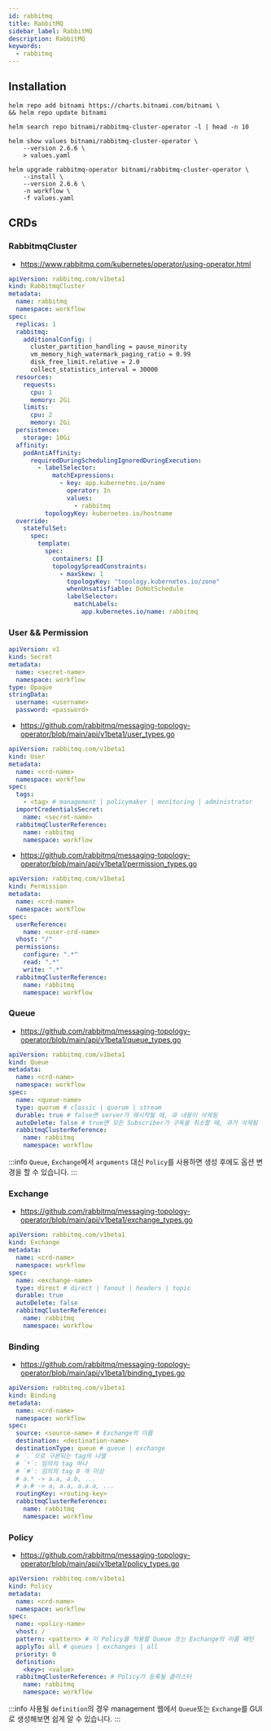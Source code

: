 ```yaml
---
id: rabbitmq
title: RabbitMQ
sidebar_label: RabbitMQ
description: RabbitMQ
keywords:
  - rabbitmq
---
```


## Installation

```shell
helm repo add bitnami https://charts.bitnami.com/bitnami \
&& helm repo update bitnami
```

```shell
helm search repo bitnami/rabbitmq-cluster-operator -l | head -n 10
```

```shell
helm show values bitnami/rabbitmq-cluster-operator \
    --version 2.6.6 \
    > values.yaml
```

```shell
helm upgrade rabbitmq-operator bitnami/rabbitmq-cluster-operator \
    --install \
    --version 2.6.6 \
    -n workflow \
    -f values.yaml
```

## CRDs

### RabbitmqCluster

- https://www.rabbitmq.com/kubernetes/operator/using-operator.html

```yaml
apiVersion: rabbitmq.com/v1beta1
kind: RabbitmqCluster
metadata:
  name: rabbitmq
  namespace: workflow
spec:
  replicas: 1
  rabbitmq:
    additionalConfig: |
      cluster_partition_handling = pause_minority
      vm_memory_high_watermark_paging_ratio = 0.99
      disk_free_limit.relative = 2.0
      collect_statistics_interval = 30000
  resources:
    requests:
      cpu: 1
      memory: 2Gi
    limits:
      cpu: 2
      memory: 2Gi
  persistence:
    storage: 10Gi
  affinity:
    podAntiAffinity:
      requiredDuringSchedulingIgnoredDuringExecution:
        - labelSelector:
            matchExpressions:
              - key: app.kubernetes.io/name
                operator: In
                values:
                  - rabbitmq
          topologyKey: kubernetes.io/hostname
  override:
    statefulSet:
      spec:
        template:
          spec:
            containers: []
            topologySpreadConstraints:
              - maxSkew: 1
                topologyKey: "topology.kubernetes.io/zone"
                whenUnsatisfiable: DoNotSchedule
                labelSelector:
                  matchLabels:
                    app.kubernetes.io/name: rabbitmq
```

### User && Permission

```yaml
apiVersion: v1
kind: Secret
metadata:
  name: <secret-name>
  namespace: workflow
type: Opaque
stringData:
  username: <username>
  password: <password>
```

- https://github.com/rabbitmq/messaging-topology-operator/blob/main/api/v1beta1/user_types.go

```yaml
apiVersion: rabbitmq.com/v1beta1
kind: User
metadata:
  name: <crd-name>
  namespace: workflow
spec:
  tags:
    - <tag> # management | policymaker | monitoring | administrator
  importCredentialsSecret:
    name: <secret-name>
  rabbitmqClusterReference:
    name: rabbitmq
    namespace: workflow
```

- https://github.com/rabbitmq/messaging-topology-operator/blob/main/api/v1beta1/permission_types.go

```yaml
apiVersion: rabbitmq.com/v1beta1
kind: Permission
metadata:
  name: <crd-name>
  namespace: workflow
spec:
  userReference:
    name: <user-crd-name>
  vhost: "/"
  permissions:
    configure: ".*"
    read: ".*"
    write: ".*"
  rabbitmqClusterReference:
    name: rabbitmq
    namespace: workflow
```

### Queue

- https://github.com/rabbitmq/messaging-topology-operator/blob/main/api/v1beta1/queue_types.go

```yaml
apiVersion: rabbitmq.com/v1beta1
kind: Queue
metadata:
  name: <crd-name>
  namespace: workflow
spec:
  name: <queue-name>
  type: quorum # classic | quorum | stream
  durable: true # false면 server가 재시작될 때, 큐 내용이 삭제됨
  autoDelete: false # true면 모든 Subscriber가 구독을 취소할 때, 큐가 삭제됨
  rabbitmqClusterReference:
    name: rabbitmq
    namespace: workflow
```

:::info
`Queue`, `Exchange`에서 `arguments` 대신 `Policy`를 사용하면 생성 후에도 옵션 변경을 할 수 있습니다.
:::

### Exchange

- https://github.com/rabbitmq/messaging-topology-operator/blob/main/api/v1beta1/exchange_types.go

```yaml
apiVersion: rabbitmq.com/v1beta1
kind: Exchange
metadata:
  name: <crd-name>
  namespace: workflow
spec:
  name: <exchange-name>
  type: direct # direct | fanout | headers | topic
  durable: true
  autoDelete: false
  rabbitmqClusterReference:
    name: rabbitmq
    namespace: workflow
```

### Binding

- https://github.com/rabbitmq/messaging-topology-operator/blob/main/api/v1beta1/binding_types.go

```yaml
apiVersion: rabbitmq.com/v1beta1
kind: Binding
metadata:
  name: <crd-name>
  namespace: workflow
spec:
  source: <source-name> # Exchange의 이름
  destination: <destination-name>
  destinationType: queue # queue | exchange
  # `.`으로 구분되는 tag의 나열
  # `*`: 임의의 tag 하나
  # `#`: 임의의 tag 0 개 이상
  # a.* -> a.a, a.b, ...
  # a.# -> a, a.a, a.a.a, ...
  routingKey: <routing-key>
  rabbitmqClusterReference:
    name: rabbitmq
    namespace: workflow
```

### Policy

- https://github.com/rabbitmq/messaging-topology-operator/blob/main/api/v1beta1/policy_types.go

```yaml
apiVersion: rabbitmq.com/v1beta1
kind: Policy
metadata:
  name: <crd-name>
  namespace: workflow
spec:
  name: <policy-name>
  vhost: /
  pattern: <pattern> # 이 Policy를 적용할 Queue 또는 Exchange의 이름 패턴
  applyTo: all # queues | exchanges | all
  priority: 0
  definition:
    <key>: <value>
  rabbitmqClusterReference: # Policy가 등록될 클러스터
    name: rabbitmq
    namespace: workflow
```

:::info
사용될 `definition`의 경우 management 웹에서 `Queue`또는 `Exchange`를 GUI로 생성해보면 쉽게 알 수 있습니다.
:::
